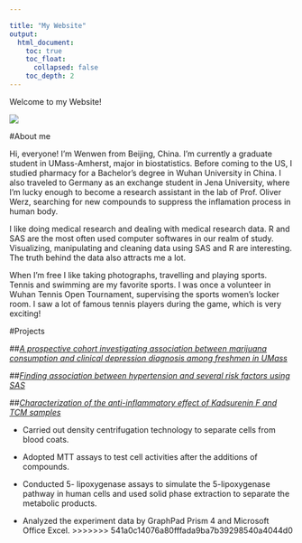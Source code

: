 ---

title: "My Website"
output:
  html_document:
    toc: true
    toc_float:
      collapsed: false
    toc_depth: 2
---

Welcome to my Website!

![](https://github.com/evatan123/personal_site/blob/master/425.JPG?raw=true)

#About me

Hi, everyone! I'm Wenwen from Beijing, China. I'm currently a graduate student in UMass-Amherst, major in biostatistics. Before coming to the US, I studied pharmacy for a Bachelor's degree in Wuhan University in China. I also traveled to Germany as an exchange student in Jena University, where I'm lucky enough to become a research assistant in the lab of Prof. Oliver Werz, searching for new compounds to suppress the inflamation process in human body.

I like doing medical research and dealing with medical research data. R and SAS are the most often used computer softwares in our realm of study. Visualizing, manipulating and cleaning data using SAS and R are interesting. The truth behind the data also attracts me a lot.

When I'm free I like taking photographs, travelling and playing sports. Tennis and swimming are my favorite sports. I was once a volunteer in Wuhan Tennis Open Tournament, supervising the sports women's locker room. I saw a lot of famous tennis players during the game, which is very exciting!

#Projects

##[*A prospective cohort investigating association between marijuana consumption and clinical depression diagnosis among freshmen in UMass*]()

##[*Finding association between hypertension and several risk factors using SAS*]()

##[*Characterization of the anti-inflammatory effect of Kadsurenin F and TCM samples*]()

+ Carried out density centrifugation technology to separate cells from blood coats.

+ Adopted MTT assays to test cell activities after the additions of compounds.

+ Conducted 5- lipoxygenase assays to simulate the 5-lipoxygenase pathway in human cells and used solid phase extraction to separate the metabolic products.

+ Analyzed the experiment data by GraphPad Prism 4 and Microsoft Office Excel.
>>>>>>> 541a0c14076a80fffada9ba7b39298540a4044d0



